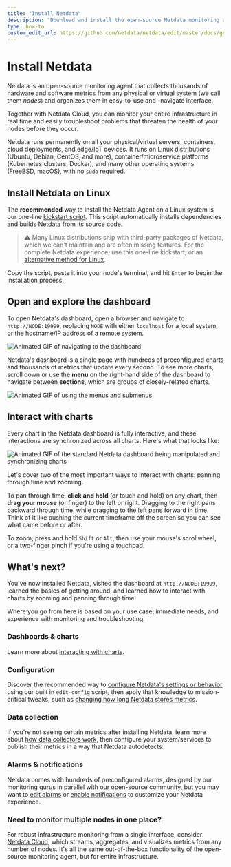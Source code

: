 ```yaml
---
title: "Install Netdata"
description: "Download and install the open-source Netdata monitoring agent on physical/virtual servers, Linux (Ubuntu/Debian/CentOS/etc), Docker, Kubernetes, and many others, often with one command."
type: how-to
custom_edit_url: https://github.com/netdata/netdata/edit/master/docs/get-started/install-netdata.mdx
---
```



# Install Netdata

Netdata is an open-source monitoring agent that collects thousands of hardware and software metrics from any physical or
virtual system (we call them _nodes_) and organizes them in easy-to-use and -navigate interface.

Together with Netdata Cloud, you can monitor your entire infrastructure in real time and easily troubleshoot problems
that threaten the health of your nodes before they occur.

Netdata runs permanently on all your physical/virtual servers, containers, cloud deployments, and edge/IoT devices. It
runs on Linux distributions (Ubuntu, Debian, CentOS, and more), container/microservice platforms (Kubernetes clusters,
Docker), and many other operating systems (FreeBSD, macOS), with no `sudo` required.

<Install>
  <InstallBox
    to="#install-netdata-on-linux"
    os="Linux" />
  <InstallBox
    to="/docs/agent/packaging/docker"
    os="Docker" />
  <InstallBox
    to="/docs/agent/packaging/installer/methods/kubernetes"
    os="Kubernetes" />
  <InstallBox
    to="/docs/agent/packaging/installer/methods/macos"
    os="macOS" />
</Install>

## Install Netdata on Linux

The **recommended** way to install the Netdata Agent on a Linux system is our one-line [kickstart
script](/packaging/installer/methods/kickstart.md). This script automatically installs dependencies and builds Netdata
from its source code.

> ⚠️ Many Linux distributions ship with third-party packages of Netdata, which we can't maintain and are often missing
> features. For the complete Netdata experience, use this one-line kickstart, or an [alternative method for
> Linux](/packaging/installer/README.md#alternative-methods).

Copy the script, paste it into your node's terminal, and hit `Enter` to begin the installation process.

<OneLineInstall />

## Open and explore the dashboard

To open Netdata's dashboard, open a browser and navigate to `http://NODE:19999`, replacing `NODE` with either
`localhost` for a local system, or the hostname/IP address of a remote system.

![Animated GIF of navigating to the
dashboard](https://user-images.githubusercontent.com/1153921/80825153-abaec600-8b94-11ea-8b17-1b770a2abaa9.gif)

Netdata's dashboard is a single page with hundreds of preconfigured charts and thousands of metrics that update every
second. To see more charts, scroll down or use the **menu** on the right-hand side of the dashboard to navigate between
**sections**, which are groups of closely-related charts. 

![Animated GIF of using the menus and
submenus](https://user-images.githubusercontent.com/1153921/80832425-7c528600-8ba1-11ea-8140-d0a17a62009b.gif)

## Interact with charts

Every chart in the Netdata dashboard is fully interactive, and these interactions are synchronized across all charts.
Here's what that looks like:

![Animated GIF of the standard Netdata dashboard being manipulated and synchronizing
charts](https://user-images.githubusercontent.com/1153921/80839230-b034a800-8baf-11ea-9cb2-99c1e10f0f85.gif)

Let's cover two of the most important ways to interact with charts: panning through time and zooming.

To pan through time, **click and hold** (or touch and hold) on any chart, then **drag your mouse** (or finger) to the
left or right. Dragging to the right pans backward through time, while dragging to the left pans forward in time. Think
of it like pushing the current timeframe off the screen so you can see what came before or after.

To zoom, press and hold `Shift` or `Alt`, then use your mouse's scrollwheel, or a two-finger pinch if you're using a
touchpad.

## What's next?

You've now installed Netdata, visited the dashboard at `http://NODE:19999`, learned the basics of getting around, and
learned how to interact with charts by zooming and panning through time.

Where you go from here is based on your use case, immediate needs, and experience with monitoring and troubleshooting.

### Dashboards & charts

Learn more about [interacting with charts](/docs/visualize/interact-dashboards-charts.md).

### Configuration

Discover the recommended way to [configure Netdata's settings or behavior](/docs/configure/nodes.md) using our built in
`edit-config` script, then apply that knowledge to mission-critical tweaks, such as [changing how long Netdata stores
metrics](/docs/store/change-metrics-storage.md).

### Data collection

If you're not seeing certain metrics after installing Netdata, learn more about [how data collectors
work](/docs/collect/how-collectors-work.md), then configure your system/services to publish their metrics in a way that
Netdata autodetects.

### Alarms & notifications

Netdata comes with hundreds of preconfigured alarms, designed by our monitoring gurus in parallel with our open-source
community, but you may want to [edit alarms](/docs/monitor/configure-alarms.md) or [enable
notifications](/docs/monitor/enable-notifications.md) to customize your Netdata experience.

### Need to monitor multiple nodes in one place?

For robust infrastructure monitoring from a single interface, consider [Netdata
Cloud](https://learn.netdata.cloud/docs/cloud), which streams, aggregates, and visualizes metrics from any number of
nodes. It's all the same out-of-the-box functionality of the open-source monitoring agent, but for entire
infrastructure.
